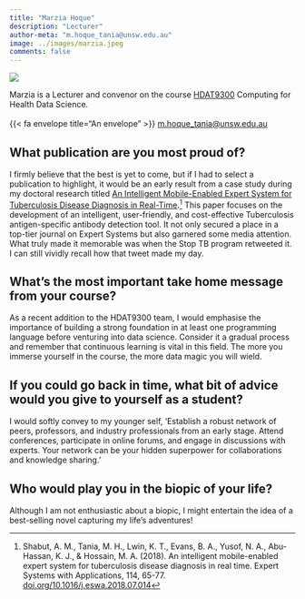 ```yaml
---
title: "Marzia Hoque"
description: "Lecturer"
author-meta: "m.hoque_tania@unsw.edu.au"
image: ../images/marzia.jpeg
comments: false
---
```


::: {.aside}

::: {.profilepic}
![](../images/marzia.jpeg)
:::

Marzia is a Lecturer and convenor on the course [HDAT9300](../courses.html#hdat9300) Computing for Health Data Science.<br><br> {{< fa envelope title="An envelope" >}} <a href="mailto:m.hoque_tania@unsw.edu.au">m.hoque_tania@unsw.edu.au</a>
:::

## What publication are you most proud of?

I firmly believe that the best is yet to come, but if I had to select a publication to highlight, it would be an early result from a case study during my doctoral research titled [An Intelligent Mobile-Enabled Expert System for Tuberculosis Disease Diagnosis in Real-Time](https://doi.org/10.1016/j.eswa.2018.07.014).[^1] This paper focuses on the development of an intelligent, user-friendly, and cost-effective Tuberculosis antigen-specific antibody detection tool. It not only secured a place in a top-tier journal on Expert Systems but also garnered some media attention. What truly made it memorable was when the Stop TB program retweeted it. I can still vividly recall how that tweet made my day.

[^1]: Shabut, A. M., Tania, M. H., Lwin, K. T., Evans, B. A., Yusof, N. A., Abu-Hassan, K. J., & Hossain, M. A. (2018). An intelligent mobile-enabled expert system for tuberculosis disease diagnosis in real time. Expert Systems with Applications, 114, 65-77. [doi.org/10.1016/j.eswa.2018.07.014](https://doi.org/10.1016/j.eswa.2018.07.014)


## What’s the most important take home message from your course?

As a recent addition to the HDAT9300 team, I would emphasise the importance of building a strong foundation in at least one programming language before venturing into data science. Consider it a gradual process and remember that continuous learning is vital in this field. The more you immerse yourself in the course, the more data magic you will wield.

## If you could go back in time, what bit of advice would you give to yourself as a student?

I would softly convey to my younger self, 'Establish a robust network of peers, professors, and industry professionals from an early stage. Attend conferences, participate in online forums, and engage in discussions with experts. Your network can be your hidden superpower for collaborations and knowledge sharing.'


## Who would play you in the biopic of your life?

Although I am not enthusiastic about a biopic, I might entertain the idea of a best-selling novel capturing my life's adventures!





